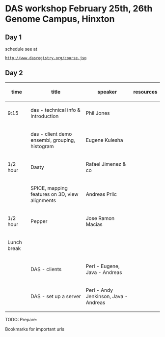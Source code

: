 =DAS workshop February 25th, 26th Genome Campus, Hinxton=

==Day 1==
schedule see at
 [http://www.dasregistry.org/course.jsp http://www.dasregistry.org/course.jsp]

==Day 2==


{| class="wikitable"
|-
! time
! title
! speaker
! resources
|-
| 9:15
| das - technical info & Introduction 
| Phil Jones 
|  
|-
| 
| das - client demo ensembl, grouping, histogram
| Eugene Kulesha
|
|-
| 1/2 hour
| Dasty
| Rafael Jimenez & co
|
|-
| 
| SPICE, mapping features on 3D, view alignments
| Andreas Prlic
|
|-
| 1/2 hour
| Pepper
| Jose Ramon Macias
|
|-
| Lunch break
|
|
| 
|-
| 
| DAS - clients  
| Perl - Eugene, Java - Andreas
|
|-
| 
| DAS - set up a server
| Perl - Andy Jenkinson, Java - Andreas
|}


	
TODO: Prepare:

Bookmarks for important urls